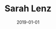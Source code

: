 ---
title: Sarah Lenz
date: 2019-01-01
description: "A description of the home-page"
headerImage: IMG_4216
headerSize: large
# topKeywords: ['People', 'Wedding', 'Animals', 'Travel']
# subheader: Photographer based in Amsterdam
---